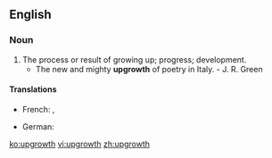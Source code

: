 ==English==

===Noun===
{{en-noun}}

# The process or result of growing up; progress; development.
#*The new and mighty '''upgrowth''' of poetry in Italy. - J. R. Green

====Translations====
{{trans-top|process or result of growing up}}
* French: {{t+|fr|croissance|f}}, {{t-|fr|dévelopement|m}}
{{trans-mid}}
* German: {{t+|de|Wachstum|n}}
{{trans-bottom}}

[[ko:upgrowth]]
[[vi:upgrowth]]
[[zh:upgrowth]]